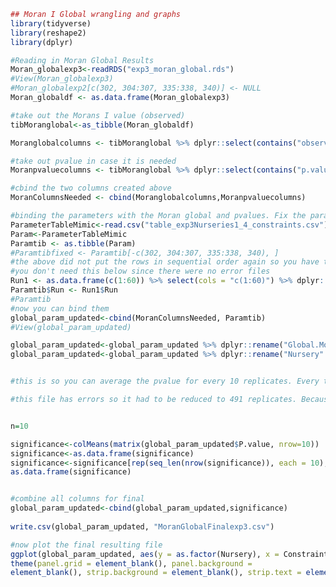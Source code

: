 ```r
## Moran I Global wrangling and graphs
library(tidyverse)
library(reshape2)
library(dplyr)

#Reading in Moran Global Results 
Moran_globalexp3<-readRDS("exp3_moran_global.rds")
#View(Moran_globalexp3)
#Moran_globalexp2[c(302, 304:307, 335:338, 340)] <- NULL
Moran_globaldf <- as.data.frame(Moran_globalexp3)

#take out the Morans I value (observed)
tibMoranglobal<-as_tibble(Moran_globaldf)

Moranglobalcolumns <- tibMoranglobal %>% dplyr::select(contains("observed")) %>% reshape2::melt(cols=c("1":"60"), id.vars=NULL) %>% select(cols = "value") %>% dplyr::rename(Moran.global = cols)

#take out pvalue in case it is needed
Moranpvaluecolumns <- tibMoranglobal %>% dplyr::select(contains("p.value")) %>% reshape2::melt(cols=c("1":"60"), id.vars=NULL) %>% select(cols = "value") %>% dplyr::rename(P.value = cols)

#cbind the two columns created above
MoranColumnsNeeded <- cbind(Moranglobalcolumns,Moranpvaluecolumns)

```

```r
#binding the parameters with the Moran global and pvalues. Fix the parameter file first by taking out bad files
ParameterTableMimic<-read.csv("table_exp3Nurseries1_4_constraints.csv")
Param<-ParameterTableMimic 
Paramtib <- as.tibble(Param)
#Paramtibfixed <- Paramtib[-c(302, 304:307, 335:338, 340), ]
#the above did not put the rows in sequential order again so you have to fixed that. Make a new Run column 
#you don't need this below since there were no error files 
Run1 <- as.data.frame(c(1:60)) %>% select(cols = "c(1:60)") %>% dplyr::rename(Run = cols)
Paramtib$Run <- Run1$Run
#Paramtib
#now you can bind them 
global_param_updated<-cbind(MoranColumnsNeeded, Paramtib) 
#View(global_param_updated)

global_param_updated<-global_param_updated %>% dplyr::rename("Global.Morans.I" = Moran.global)
global_param_updated<-global_param_updated %>% dplyr::rename("Nursery" = Num.nursery)


#this is so you can average the pvalue for every 10 replicates. Every ten replicates ran the same parameters 10 times and outputted a different pvalue for each. Then I took the average to come up with a fair pvalue. 

#this file has errors so it had to be reduced to 491 replicates. Because of this, the code to fix the pvalues has to change because the lines are not an even 500. To solve this problem I just took out another replicate so we can have an even 490 divisible by 10. I spent about 6 hours trying to figure it out the other way. 


n=10

significance<-colMeans(matrix(global_param_updated$P.value, nrow=10))  #this is the calculation of rows
significance<-as.data.frame(significance)
significance<-significance[rep(seq_len(nrow(significance)), each = 10), ]  #these are the repeats 
as.data.frame(significance)


#combine all columns for final 
global_param_updated<-cbind(global_param_updated,significance)
 
write.csv(global_param_updated, "MoranGlobalFinalexp3.csv")
```

```r
#now plot the final resulting file
ggplot(global_param_updated, aes(y = as.factor(Nursery), x = Constraints)) + scale_fill_steps(low = "cyan", high = "salmon", limits=c(0,0.4), breaks=c(0,0.1,0.2,0.3,0.4)) + geom_tile(aes(fill=Global.Morans.I)) +  geom_point(aes(size = significance < 0.05)) + 
theme(panel.grid = element_blank(), panel.background =
element_blank(), strip.background = element_blank(), strip.text = element_text(size = 12), strip.text.y.right = element_text(vjust= -1)) + labs(x = "Constraints", y = "Nursery", title = "Global Moran's I", subtitle = "Contraints, Nurseries 1&4") + theme(plot.title=element_text(hjust=0), axis.title.x=element_text(size=13, vjust= -1), axis.title.y=element_text(size=13), axis.text = element_text(size=12), axis.text.y = element_text(margin = margin(r = -4)), legend.text = element_text(size = 12), legend.title = element_text(size = 13, vjust=4), axis.ticks = element_blank()) + scale_size_manual(values = c("FALSE" = 0, "TRUE" = 3), name = "p-value < 0.05") + theme(legend.box.spacing = unit(2, "cm"), legend.spacing = unit(1, "cm"))


```

